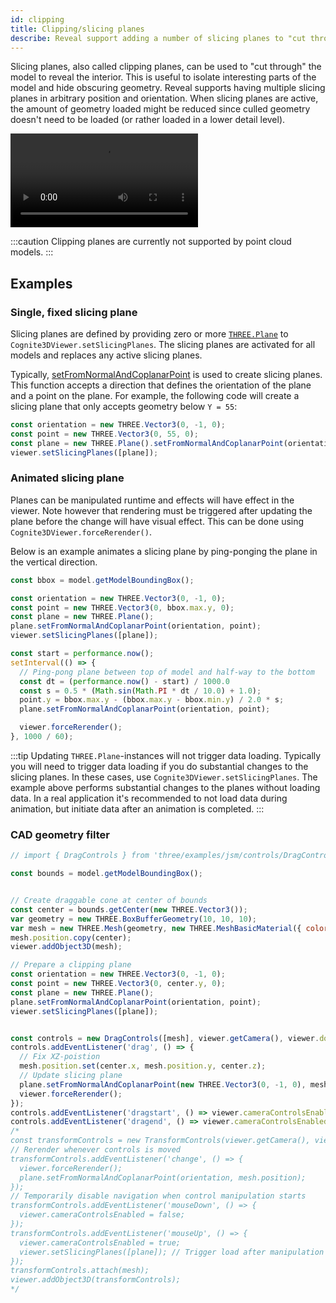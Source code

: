 ```yaml
---
id: clipping
title: Clipping/slicing planes
describe: Reveal support adding a number of slicing planes to "cut through" the models.
---
```



Slicing planes, also called clipping planes, can be used to "cut through" the model to reveal the interior. This is 
useful to isolate interesting parts of the model and hide obscuring geometry. Reveal supports having multiple slicing planes
in arbitrary position and orientation. When slicing planes are active,
the amount of geometry loaded might be reduced since culled geometry doesn't need
to be loaded (or rather loaded in a lower detail level).

<video preload="auto" autoPlay="autoplay" loop controls>
  <source src={useBaseUrl('/img/cad-clipping.webm')} />
</video>

:::caution
Clipping planes are currently not supported by point cloud models.
:::

## Examples

<DemoWrapper name="Cognite3DViewerDemo" />

### Single, fixed slicing plane

Slicing planes are defined by providing zero or more [`THREE.Plane`](https://threejs.org/docs/#api/en/math/Plane) 
to `Cognite3DViewer.setSlicingPlanes`. The slicing planes are activated for all models and
replaces any active slicing planes.

Typically, [setFromNormalAndCoplanarPoint](https://threejs.org/docs/#api/en/math/Plane.setFromNormalAndCoplanarPoint)
is used to create slicing planes. This function accepts a direction that defines the orientation of
the plane and a point on the plane. For example, the following
code will create a slicing plane that only accepts geometry below `Y = 55`:
```jsx runnable
const orientation = new THREE.Vector3(0, -1, 0);
const point = new THREE.Vector3(0, 55, 0);
const plane = new THREE.Plane().setFromNormalAndCoplanarPoint(orientation, point);
viewer.setSlicingPlanes([plane]);
```

### Animated slicing plane

Planes can be manipulated runtime and effects will have effect in the viewer. Note however that rendering must be 
triggered after updating the plane before the change will have visual effect. This can be done using 
`Cognite3DViewer.forceRerender()`.

Below is an example animates a slicing plane by ping-ponging the plane in the vertical direction.

```js runnable
const bbox = model.getModelBoundingBox();

const orientation = new THREE.Vector3(0, -1, 0);
const point = new THREE.Vector3(0, bbox.max.y, 0);
const plane = new THREE.Plane();
plane.setFromNormalAndCoplanarPoint(orientation, point);
viewer.setSlicingPlanes([plane]);

const start = performance.now();
setInterval(() => {
  // Ping-pong plane between top of model and half-way to the bottom
  const dt = (performance.now() - start) / 1000.0
  const s = 0.5 * (Math.sin(Math.PI * dt / 10.0) + 1.0);
  point.y = bbox.max.y - (bbox.max.y - bbox.min.y) / 2.0 * s;
  plane.setFromNormalAndCoplanarPoint(orientation, point);

  viewer.forceRerender();
}, 1000 / 60);
```
:::tip
Updating `THREE.Plane`-instances will not trigger data loading. Typically you will need to trigger data loading if
you do substantial changes to the slicing planes. In these cases, use `Cognite3DViewer.setSlicingPlanes`. The example 
above performs substantial changes to the planes without loading data. In a real application it's recommended to 
not load data during animation, but initiate data after an animation is completed.
:::

### CAD geometry filter

```js runnable
// import { DragControls } from 'three/examples/jsm/controls/DragControls';

const bounds = model.getModelBoundingBox();


// Create draggable cone at center of bounds
const center = bounds.getCenter(new THREE.Vector3());
var geometry = new THREE.BoxBufferGeometry(10, 10, 10);
var mesh = new THREE.Mesh(geometry, new THREE.MeshBasicMaterial({ color: 'green' }));
mesh.position.copy(center);
viewer.addObject3D(mesh);

// Prepare a clipping plane
const orientation = new THREE.Vector3(0, -1, 0);
const point = new THREE.Vector3(0, center.y, 0);
const plane = new THREE.Plane();
plane.setFromNormalAndCoplanarPoint(orientation, point);
viewer.setSlicingPlanes([plane]);


const controls = new DragControls([mesh], viewer.getCamera(), viewer.domElement);
controls.addEventListener('drag', () => {
  // Fix XZ-poistion
  mesh.position.set(center.x, mesh.position.y, center.z);
  // Update slicing plane
  plane.setFromNormalAndCoplanarPoint(new THREE.Vector3(0, -1, 0), mesh.position);
  viewer.forceRerender();
});
controls.addEventListener('dragstart', () => viewer.cameraControlsEnabled = false);
controls.addEventListener('dragend', () => viewer.cameraControlsEnabled = true);
/*
const transformControls = new TransformControls(viewer.getCamera(), viewer.domElement);
// Rerender whenever controls is moved
transformControls.addEventListener('change', () => {
  viewer.forceRerender();
  plane.setFromNormalAndCoplanarPoint(orientation, mesh.position);
});
// Temporarily disable navigation when control manipulation starts
transformControls.addEventListener('mouseDown', () => {
  viewer.cameraControlsEnabled = false;
});
transformControls.addEventListener('mouseUp', () => {
  viewer.cameraControlsEnabled = true;
  viewer.setSlicingPlanes([plane]); // Trigger load after manipulation ends
});
transformControls.attach(mesh);
viewer.addObject3D(transformControls);
*/
```
